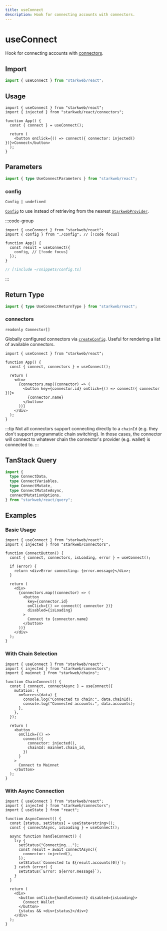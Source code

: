 ```yaml
---
title: useConnect
description: Hook for connecting accounts with connectors.
---
```


# useConnect

Hook for connecting accounts with [connectors](#TODO/react/api/connectors).

## Import

```ts
import { useConnect } from "starkweb/react";
```

## Usage

```tsx [index.tsx]
import { useConnect } from "starkweb/react";
import { injected } from "starkweb/react/connectors";

function App() {
  const { connect } = useConnect();

  return (
    <button onClick={() => connect({ connector: injected() })}>Connect</button>
  );
}
```

## Parameters

```ts
import { type UseConnectParameters } from "starkweb/react";
```

### config

`Config | undefined`

[`Config`](/react/api/createConfig#config) to use instead of retrieving from the nearest [`StarkwebProvider`](/react/api/StarkwebProvider).

:::code-group

```tsx [index.tsx]
import { useConnect } from "starkweb/react";
import { config } from "./config"; // [!code focus]

function App() {
  const result = useConnect({
    config, // [!code focus]
  });
}
```

```ts [config.ts]
// [!include ~/snippets/config.ts]
```

:::


<MutationOptions
  mutate="connect"
  TError="ConnectErrorType"
  TVariables="{ chainId?: number | undefined; connector?: CreateConnectorFn | Connector | undefined; }"
  TData="{ accounts: readonly [Address, ...Address[]]; chainId: number; }"
/>

## Return Type

```ts
import { type UseConnectReturnType } from "starkweb/react";
```

### connectors

`readonly Connector[]`

Globally configured connectors via [`createConfig`](/react/api/createConfig#connectors). Useful for rendering a list of available connectors.

```tsx [index.tsx]
import { useConnect } from "starkweb/react";

function App() {
  const { connect, connectors } = useConnect();

  return (
    <div>
      {connectors.map((connector) => (
        <button key={connector.id} onClick={() => connect({ connector })}>
          {connector.name}
        </button>
      ))}
    </div>
  );
}
```


<MutationResult
  mutate="connect"
  TError="ConnectErrorType"
  TVariables="{ chainId?: number | undefined; connector?: CreateConnectorFn | Connector | undefined; }"
  TData="{ accounts: readonly [Address, ...Address[]]; chainId: number; }"
/>

:::tip
Not all connectors support connecting directly to a `chainId` (e.g. they don't support programmatic chain switching). In those cases, the connector will connect to whatever chain the connector's provider (e.g. wallet) is connected to.
:::

## TanStack Query

```ts
import {
  type ConnectData,
  type ConnectVariables,
  type ConnectMutate,
  type ConnectMutateAsync,
  connectMutationOptions,
} from "starkweb/react/query";
```

## Examples

### Basic Usage

```tsx [basic.tsx]
import { useConnect } from "starkweb/react";
import { injected } from "starkweb/connectors";

function ConnectButton() {
  const { connect, connectors, isLoading, error } = useConnect();

  if (error) {
    return <div>Error connecting: {error.message}</div>;
  }

  return (
    <div>
      {connectors.map((connector) => (
        <button
          key={connector.id}
          onClick={() => connect({ connector })}
          disabled={isLoading}
        >
          Connect to {connector.name}
        </button>
      ))}
    </div>
  );
}
```

### With Chain Selection

```tsx [chain-selection.tsx]
import { useConnect } from "starkweb/react";
import { injected } from "starkweb/connectors";
import { mainnet } from "starkweb/chains";

function ChainConnect() {
  const { connect, connectAsync } = useConnect({
    mutation: {
      onSuccess(data) {
        console.log("Connected to chain:", data.chainId);
        console.log("Connected accounts:", data.accounts);
      },
    },
  });

  return (
    <button
      onClick={() =>
        connect({
          connector: injected(),
          chainId: mainnet.chain_id,
        })
      }
    >
      Connect to Mainnet
    </button>
  );
}
```

### With Async Connection

```tsx [async-connection.tsx]
import { useConnect } from "starkweb/react";
import { injected } from "starkweb/connectors";
import { useState } from "react";

function AsyncConnect() {
  const [status, setStatus] = useState<string>();
  const { connectAsync, isLoading } = useConnect();

  async function handleConnect() {
    try {
      setStatus("Connecting...");
      const result = await connectAsync({
        connector: injected(),
      });
      setStatus(`Connected to ${result.accounts[0]}`);
    } catch (error) {
      setStatus(`Error: ${error.message}`);
    }
  }

  return (
    <div>
      <button onClick={handleConnect} disabled={isLoading}>
        Connect Wallet
      </button>
      {status && <div>{status}</div>}
    </div>
  );
}
```
